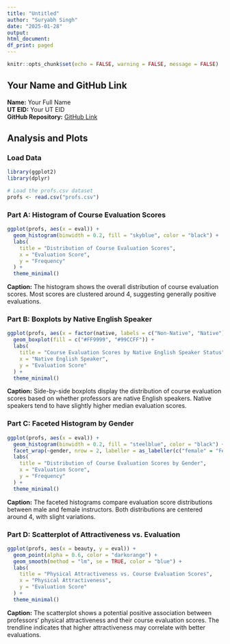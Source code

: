 ```yaml
---
title: "Untitled"
author: "Suryabh Singh"
date: "2025-01-28"
output:
html_document:
df_print: paged
---
```


```r
knitr::opts_chunk$set(echo = FALSE, warning = FALSE, message = FALSE)
```

## Your Name and GitHub Link

**Name:** Your Full Name\
**UT EID:** Your UT EID\
**GitHub Repository:** [GitHub Link](https://github.com/yourrepo)

## Analysis and Plots

### Load Data

```r
library(ggplot2)
library(dplyr)

# Load the profs.csv dataset
profs <- read.csv("profs.csv")
```

### Part A: Histogram of Course Evaluation Scores

```r
ggplot(profs, aes(x = eval)) + 
  geom_histogram(binwidth = 0.2, fill = "skyblue", color = "black") + 
  labs(
    title = "Distribution of Course Evaluation Scores",
    x = "Evaluation Score",
    y = "Frequency"
  ) + 
  theme_minimal()
```

**Caption:** The histogram shows the overall distribution of course evaluation scores. Most scores are clustered around 4, suggesting generally positive evaluations.

### Part B: Boxplots by Native English Speaker

```r
ggplot(profs, aes(x = factor(native, labels = c("Non-Native", "Native")), y = eval)) + 
  geom_boxplot(fill = c("#FF9999", "#99CCFF")) + 
  labs(
    title = "Course Evaluation Scores by Native English Speaker Status",
    x = "Native English Speaker",
    y = "Evaluation Score"
  ) + 
  theme_minimal()
```

**Caption:** Side-by-side boxplots display the distribution of course evaluation scores based on whether professors are native English speakers. Native speakers tend to have slightly higher median evaluation scores.

### Part C: Faceted Histogram by Gender

```r
ggplot(profs, aes(x = eval)) + 
  geom_histogram(binwidth = 0.2, fill = "steelblue", color = "black") + 
  facet_wrap(~gender, nrow = 2, labeller = as_labeller(c("female" = "Female", "male" = "Male"))) + 
  labs(
    title = "Distribution of Course Evaluation Scores by Gender",
    x = "Evaluation Score",
    y = "Frequency"
  ) + 
  theme_minimal()
```

**Caption:** The faceted histograms compare evaluation score distributions between male and female instructors. Both distributions are centered around 4, with slight variations.

### Part D: Scatterplot of Attractiveness vs. Evaluation

```r
ggplot(profs, aes(x = beauty, y = eval)) + 
  geom_point(alpha = 0.6, color = "darkorange") + 
  geom_smooth(method = "lm", se = TRUE, color = "blue") + 
  labs(
    title = "Physical Attractiveness vs. Course Evaluation Scores",
    x = "Physical Attractiveness",
    y = "Evaluation Score"
  ) + 
  theme_minimal()
```

**Caption:** The scatterplot shows a potential positive association between professors' physical attractiveness and their course evaluation scores. The trendline indicates that higher attractiveness may correlate with better evaluations.
